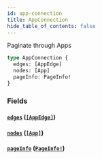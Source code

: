 ```yaml
---
id: app-connection
title: AppConnection
hide_table_of_contents: false
---
```



Paginate through Apps

```graphql
type AppConnection {
  edges: [AppEdge]
  nodes: [App]
  pageInfo: PageInfo!
}
```


### Fields

#### [`edges`](#) ([`[AppEdge]`](/adminidentity/api/graphql-admin/reference/objects/app-edge))




#### [`nodes`](#) ([`[App]`](/adminidentity/api/graphql-admin/reference/objects/app))




#### [`pageInfo`](#) ([`PageInfo!`](/adminidentity/api/graphql-admin/reference/objects/page-info))






